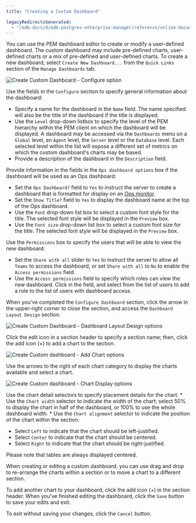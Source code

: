 ```yaml
---
title: "Creating a Custom Dashboard"

legacyRedirectsGenerated:
  - "/edb-docs/d/edb-postgres-enterprise-manager/reference/online-documentation/8.0/pem_custom_dashboard.html"
---
```


<div id="pem_custom_dashboard" class="registered_link"></div>

You can use the PEM dashboard editor to create or modify a user-defined dashboard. The custom dashboard may include pre-defined charts, user-defined charts or a mix of pre-defined and user-defined charts. To create a new dashboard, select `Create New Dashboard...` from the `Quick Links` section of the `Manage Dashboards` tab.

![Create Custom Dashboard - Configure option](../../images/pem_custom_dashboard_configure_dashboard.png)

Use the fields in the `Configure` section to specify general information about the dashboard:

-   Specify a name for the dashboard in the `Name` field. The name specified will also be the title of the dashboard if the title is displayed.
-   Use the `Level` drop-down listbox to specify the level of the PEM hierarchy within the PEM client on which the dashboard will be displayed. A dashboard may be accessed via the `Dashboards` menu on a `Global` level, an `Agent` level, the `Server` level or the `Database` level. Each selected level within the list will expose a different set of metrics on which the custom dashboard's charts may be based.
-   Provide a description of the dashboard in the `Description` field.

Provide information in the fields in the `Ops dashboard options` box if the dashboard will be used as an Ops dashboard:

-   Set the `Ops Dashboard?` field to `Yes` to instruct the server to create a dashboard that is formatted for display on an [Ops monitor](02_pem_ops_dashboard/#pem_ops_dashboard).
-   Set the `Show Title?` field to `Yes` to display the dashboard name at the top of the Ops dashboard.
-   Use the `Font` drop-down list box to select a custom font style for the title. The selected font style will be displayed in the `Preview` box.
-   Use the `Font size` drop-down list box to select a custom font size for the title. The selected font style will be displayed in the `Preview` box.

Use the `Permissions` box to specify the users that will be able to view the new dashboard:

-   Set the `Share with all` slider to `Yes` to instruct the server to allow all `Teams` to access the dashboard, or set `Share with all` to `No` to enable the `Access permissions` field.
-   Use the `Access permissions` field to specify which roles can view the new dashboard. Click in the field, and select from the list of users to add a role to the list of users with dashboard access.

When you've completed the `Configure Dashboard` section, click the arrow in the upper-right corner to close the section, and access the `Dashboard Layout Design` section.

![Create Custom Dashboard - Dashboard Layout Design options](../../images/pem_custom_dashboard_add_section_name.png)

Click the edit icon in a section header to specify a section name; then, click the add icon (+) to add a chart to the section.

![Create Custom dashboard - Add Chart options](../../images/pem_custom_dashboard_add_chart.png)

Use the arrows to the right of each chart category to display the charts available and select a chart.

![Create Custom dashboard - Chart Display options](../../images/pem_custom_dashboard_chart_details.png)

Use the chart detail selectors to specify placement details for the chart: \* Use the `Chart width` selector to indicate the width of the chart; select 50% to display the chart in half of the dashboard, or 100% to use the whole dashboard width. \* Use the `Chart alignment` selector to indicate the position of the chart within the section:

-   Select `Left` to indicate that the chart should be left-justified.
-   Select `Center` to indicate that the chart should be centered.
-   Select `Right` to indicate that the chart should be right-justified.

Please note that tables are always displayed centered.

When creating or editing a custom dashboard, you can use drag and drop to re-arrange the charts within a section or to move a chart to a different section.

To add another chart to your dashboard, click the add icon (+) in the section header. When you've finished editing the dashboard, click the `Save` button to save your edits and exit.

To exit without saving your changes, click the `Cancel` button.
